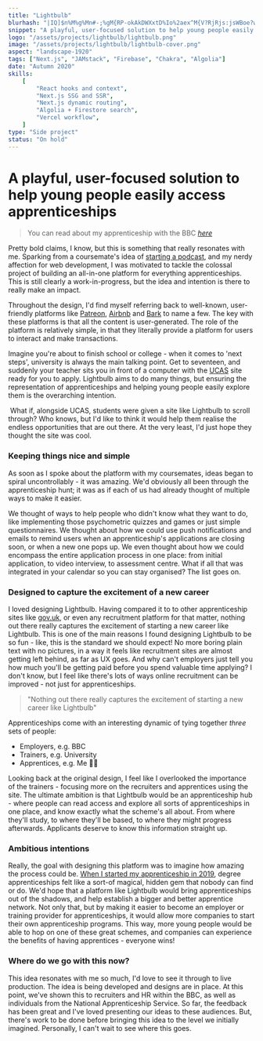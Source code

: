 ```yaml
---
title: "Lightbulb"
blurhash: "|IQ]$n%M%g%Mn#-;%gM{RP-okAkDWXxtD%Io%2aex^M{V?RjRjs:jsWBoe?wM{IAocR,%LsobGoz%gbIRPt6M{RjM{j[oz9EWAtRxut7j]ofofV[8_oL%NR+t6RjozaxRjxut6t7M|s:RiX8azae-=RjRiWBogt6kDt7oJ"
snippet: "A playful, user-focused solution to help young people easily access apprenticeships"
logo: "/assets/projects/lightbulb/lightbulb.png"
image: "/assets/projects/lightbulb/lightbulb-cover.png"
aspect: "landscape-1920"
tags: ["Next.js", "JAMstack", "Firebase", "Chakra", "Algolia"]
date: "Autumn 2020"
skills:
    [
        "React hooks and context",
        "Next.js SSG and SSR",
        "Next.js dynamic routing",
        "Algolia + Firestore search",
        "Vercel workflow",
    ]
type: "Side project"
status: "On hold"
---
```


# A playful, user-focused solution to help young people easily access apprenticeships

> You can read about my apprenticeship with the BBC _[here](/bbc)_

Pretty bold claims, I know, but this is something that really resonates with me. Sparking from a coursemate's idea of [starting a podcast](https://www.youtube.com/channel/UCeXJwS1pMeH9sI6Mi_Sc7tQ "Check out the Lightbulb YouTube channel"), and my nerdy affection for web development, I was motivated to tackle the colossal project of building an all-in-one platform for everything apprenticeships. This is still clearly a work-in-progress, but the idea and intention is there to really make an impact.

Throughout the design, I'd find myself referring back to well-known, user-friendly platforms like [Patreon](https://www.patreon.com/ "Go to Patreon"), [Airbnb](https://www.airbnb.co.uk "Go to Airbnb") and [Bark](https://www.bark.com "Go to Bark") to name a few. The key with these platforms is that all the content is user-generated. The role of the platform is relatively simple, in that they literally provide a platform for users to interact and make transactions.

<Picture
	pic="/assets/projects/lightbulb/home.png"
	caption="The homepage lets users jump straight in."
	alt="Lightbulb screenshot"
/>

Imagine you're about to finish school or college - when it comes to 'next steps', university is always the main talking point. Get to seventeen, and suddenly your teacher sits you in front of a computer with the [UCAS](https://www.ucas.com/ "Go to UCAS") site ready for you to apply. Lightbulb aims to do many things, but ensuring the representation of apprenticeships and helping young people easily explore them is the overarching intention.

&nbsp;<StandoutText>What if,</StandoutText> alongside UCAS, students were given a site like Lightbulb to scroll through? Who knows, but I'd like to think it would help them realise the endless opportunities that are out there. At the very least, I'd just hope they thought the site was cool.

### Keeping things nice and simple

As soon as I spoke about the platform with my coursemates, ideas began to spiral uncontrollably - <StandoutText>it was amazing.</StandoutText> We'd obviously all been through the apprenticeship hunt; it was as if each of us had already thought of multiple ways to make it easier.

We thought of ways to help people who didn't know what they want to do, like implementing those psychometric quizzes and games or just simple questionnaires. We thought about how we could use push notifications and emails to remind users when an apprenticeship's applications are closing soon, or when a new one pops up. We even thought about how we could encompass the entire application process in one place: from initial application, to video interview, to assessment centre. What if all that was integrated in your calendar so you can stay organised? The list goes on.

<Picture
	pic="/assets/projects/lightbulb/bro-eng.png"
	caption="Focused on making apprenticeships look exciting"
	alt="Lightbulb screenshot"
/>

### Designed to capture the excitement of a new career

I loved designing Lightbulb. Having compared it to to other apprenticeship sites like [gov.uk](https://www.gov.uk/apply-apprenticeship "Go to gov.uk"), or even any recruitment platform for that matter, nothing out there really captures the excitement of starting a new career like Lightbulb. This is one of the main reasons I found designing Lightbulb to be so fun - like, this is the standard we should expect! No more boring plain text with no pictures, in a way it feels like recruitment sites are almost getting left behind, as far as UX goes. And why can't employers just tell you how much you'll be getting paid before you spend valuable time applying? I don't know, but I feel like there's lots of ways online recruitment can be improved - not just for apprenticeships.

> "Nothing out there really captures the excitement of starting a new career like Lightbulb"

Apprenticeships come with an interesting dynamic of tying together _three_ sets of people:

-   Employers, e.g. BBC
-   Trainers, e.g. University
-   Apprentices, e.g. Me 👋🏼

Looking back at the original design, I feel like I overlooked the importance of the trainers - focusing more on the recruiters and apprentices using the site. The ultimate ambition is that Lightbulb would be an apprenticeship hub - where people can read access and explore all sorts of apprenticeships in one place, and know exactly what the scheme's all about. From where they'll study, to where they'll be based, to where they might progress afterwards. Applicants deserve to know this information straight up.

### Ambitious intentions

Really, the goal with designing this platform was to imagine how amazing the process could be. [When I started my apprenticeship in 2019](/bbc "Read about my apprenticeship"), degree apprenticeships felt like a sort-of magical, hidden gem that nobody can find or do. We'd hope that a platform like Lightbulb would bring apprenticeships out of the shadows, and help establish a bigger and better apprentice network. Not only that, but by making it easier to become an employer or training provider for apprenticeships, it would allow more companies to start their own apprenticeship programs. This way, more young people would be able to hop on one of these great schemes, and companies can experience the benefits of having apprentices - <StandoutText>everyone wins!</StandoutText>

<Picture
	pic="/assets/projects/lightbulb/search.png"
	caption="Simple search results, visually displayed on the map."
	alt="Lightbulb screenshot"
/>

### Where do we go with this now?

This idea resonates with me so much, I'd love to see it through to live production. The idea is being developed and designs are in place. At this point, we've shown this to recruiters and HR within the BBC, as well as individuals from the National Apprenticeship Service. So far, the feedback has been great and I've loved presenting our ideas to these audiences. But, there's work to be done before bringing this idea to the level we initially imagined. Personally, I can't wait to see where this goes.
